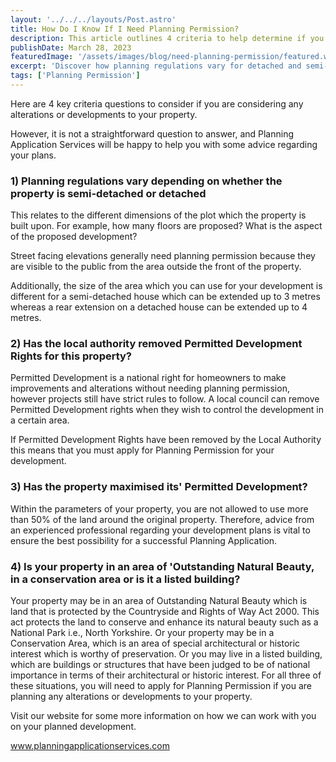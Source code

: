 ```yaml
---
layout: '../../../layouts/Post.astro'
title: How Do I Know If I Need Planning Permission?
description: This article outlines 4 criteria to help determine if you need planning permission for property alterations or developments. Topics covered include planning regulations, permitted development rights, land usage, and special designations.
publishDate: March 28, 2023
featuredImage: '/assets/images/blog/need-planning-permission/featured.webp'
excerpt: 'Discover how planning regulations vary for detached and semi-detached houses, the significance of permitted development rights, the importance of land usage, and whether your property is in an area of outstanding natural beauty, conservation area, or a listed building.'
tags: ['Planning Permission']
---
```


Here are 4 key criteria questions to consider if you are considering any alterations or developments to your property.

However, it is not a straightforward question to answer, and Planning Application Services will be happy to help you with some advice regarding your plans.

### 1) Planning regulations vary depending on whether the property is semi-detached or detached

This relates to the different dimensions of the plot which the property is built upon. For example, how many floors are proposed? What is the aspect of the proposed development?

Street facing elevations generally need planning permission because they are visible to the public from the area outside the front of the property.

Additionally, the size of the area which you can use for your development is different for a semi-detached house which can be extended up to 3 metres whereas a rear extension on a detached house can be extended up to 4 metres.


### 2) Has the local authority removed Permitted Development Rights for this property?

Permitted Development is a national right for homeowners to make improvements and alterations without needing planning permission, however projects still have strict rules to follow. A local council can remove Permitted Development rights when they wish to control the development in a certain area.

If Permitted Development Rights have been removed by the Local Authority this means that you must apply for Planning Permission for your development.


### 3) Has the property maximised its' Permitted Development?

Within the parameters of your property, you are not allowed to use more than 50% of the land around the original property. Therefore, advice from an experienced professional regarding your development plans is vital to ensure the best possibility for a successful Planning Application.

 

### 4) Is your property in an area of 'Outstanding Natural Beauty, in a conservation area or is it a listed building?

Your property may be in an area of Outstanding Natural Beauty which is land that is protected by the Countryside and Rights of Way Act 2000. This act protects the land to conserve and enhance its natural beauty such as a National Park i.e., North Yorkshire. Or your property may be in a Conservation Area, which is an area of special architectural or historic interest which is worthy of preservation. Or you may live in a listed building, which are buildings or structures that have been judged to be of national importance in terms of their architectural or historic interest. For all three of these situations, you will need to apply for Planning Permission if you are planning any alterations or developments to your property.

Visit our website for some more information on how we can work with you on your planned development.  

www.planningapplicationservices.com